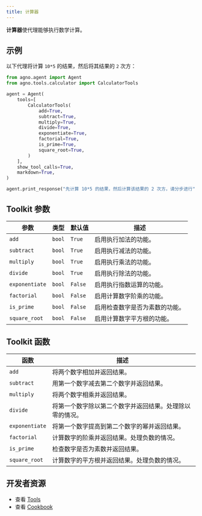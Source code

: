 ```yaml
---
title: 计算器
---
```


**计算器**使代理能够执行数学计算。

## 示例

以下代理将计算 `10*5` 的结果，然后将其结果的 `2` 次方：

```python cookbook/tools/calculator_tools.py
from agno.agent import Agent
from agno.tools.calculator import CalculatorTools

agent = Agent(
    tools=[
        CalculatorTools(
            add=True,
            subtract=True,
            multiply=True,
            divide=True,
            exponentiate=True,
            factorial=True,
            is_prime=True,
            square_root=True,
        )
    ],
    show_tool_calls=True,
    markdown=True,
)

agent.print_response("先计算 10*5 的结果，然后计算该结果的 2 次方，请分步进行")
```

## Toolkit 参数

| 参数        | 类型   | 默认值 | 描述                                     |
| ----------- | ------ | ------ | ---------------------------------------- |
| `add`       | `bool` | `True` | 启用执行加法的功能。                     |
| `subtract`  | `bool` | `True` | 启用执行减法的功能。                     |
| `multiply`  | `bool` | `True` | 启用执行乘法的功能。                     |
| `divide`    | `bool` | `True` | 启用执行除法的功能。                     |
| `exponentiate` | `bool` | `False` | 启用执行指数运算的功能。                 |
| `factorial` | `bool` | `False` | 启用计算数字阶乘的功能。                 |
| `is_prime`  | `bool` | `False` | 启用检查数字是否为素数的功能。           |
| `square_root` | `bool` | `False` | 启用计算数字平方根的功能。               |

## Toolkit 函数

| 函数       | 描述                                                         |
| ---------- | ------------------------------------------------------------ |
| `add`      | 将两个数字相加并返回结果。                                       |
| `subtract` | 用第一个数字减去第二个数字并返回结果。                             |
| `multiply` | 将两个数字相乘并返回结果。                                       |
| `divide`   | 将第一个数字除以第二个数字并返回结果。处理除以零的情况。             |
| `exponentiate` | 将第一个数字提高到第二个数字的幂并返回结果。                     |
| `factorial` | 计算数字的阶乘并返回结果。处理负数的情况。                           |
| `is_prime` | 检查数字是否为素数并返回结果。                                   |
| `square_root` | 计算数字的平方根并返回结果。处理负数的情况。                         |

## 开发者资源

- 查看 [Tools](https://github.com/agno-agi/agno/blob/main/libs/agno/agno/tools/calculator.py)
- 查看 [Cookbook](https://github.com/agno-agi/agno/blob/main/cookbook/tools/calculator_tools.py)